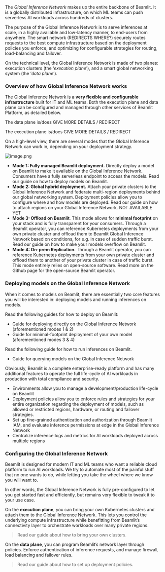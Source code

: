 

The *Global Inference Network* makes up the entire backbone of Beamlit. It is a globally distributed infrastructure, on which ML teams can push serverless AI workloads across hundreds of clusters.

The purpose of the Global Inference Network is to serve inferences at scale, in a highly available and low-latency manner, to end-users from anywhere. The smart network (REDIRECTS WHERE?) securely routes requests to the best compute infrastructure based on the deployment policies you enforce, and optimizing for configurable strategies for routing, load-balancing and failover. 

On the technical level, the Global Inference Network is made of two planes: execution clusters (the ‘*execution plane*’), and a smart global networking system (the ‘*data plane*’).

### Overview of how Global Inference Network works

The Global Inference Network is a **very flexible and configurable infrastructure** built for IT and ML teams. Both the execution plane and data plane can be configured and managed through other services of Beamlit Platform, as detailed below.

The data plane is/does GIVE MORE DETAILS / REDIRECT

The execution plane is/does GIVE MORE DETAILS / REDIRECT

On a high-level view, there are several modes that the Global Inference Network can work in, depending on your deployment strategy.

![image.png](Global%20Inference%20Network/image.png)

- **Mode 1: Fully managed Beamlit deployment.** Directly deploy a model on Beamlit to make it available on the Global Inference Network. Consumers have a fully serverless endpoint to access the models. Read our guide on how to deploy models on Beamlit.
- **Mode 2: Global hybrid deployment.** Attach your private clusters to the Global Inference Network and federate multi-region deployments behind our global networking system. Deployment policies allow you to configure where and how models are deployed. Read our guide on how to attach regions on your Global Inference Network. NOT AVAILABLE YET
- **Mode 3: Offload on Beamlit**. This mode allows for **minimal footprint** on your stack and is fully transparent for your consumers. Through a Beamlit operator, you can reference Kubernetes deployments from your own private cluster and offload them to Beamlit Global Inference Network based on conditions, for e.g. in case of sudden traffic burst. Read our guide on how to make your models overflow on Beamlit.
- **Mode 4: On-prem Replication**. Through a Beamlit operator, you can reference Kubernetes deployments from your own private cluster and offload them to another of your private cluster in case of traffic burst. This mode entirely relies on open-source software. Read more on the Github page for the open-source Beamlit operator.

### Deploying models on the Global Inference Network

When it comes to models on Beamlit, there are essentially two core features you will be interested in: deploying models and running inferences on models.

Read the following guides for how to deploy on Beamlit:

- Guide for deploying directly on the Global Inference Network (aforementioned modes 1 & 2)
- Guide for minimal-footprint deployment of your own model (aforementioned modes 3 & 4)

Read the following guide for how to run inferences on Beamlit.

- Guide for querying models on the Global Inference Network

Obviously, Beamlit is a complete enterprise-ready platform and has many additional features to operate the full life-cycle of AI workloads in production with total compliance and security.

- Environments allow you to manage a development/production life-cycle on Beamlit
- Deployment policies allow you to enforce rules and strategies for your entire organization regarding the deployment of models, such as allowed or restricted regions, hardware, or routing and failover strategies.
- Set up fine-grained authentication and authorization through Beamlit IAM, and evaluate inference permissions at edge in the Global Inference Network
- Centralize inference logs and metrics for AI workloads deployed across multiple regions

### Configuring the Global Inference Network

Beamlit is designed for modern IT and ML teams who want a reliable cloud platform to run AI workloads. We try to automate most of the painful stuff that no one wants to do, while letting you take the wheel where we know you will want to. 

In other words, the Global Inference Network is fully pre-configured to let you get started fast and efficiently, but remains very flexible to tweak it to your use case.  

On the **execution plane**, you can bring your own Kubernetes clusters and attach them to the Global Inference Network. This lets you control the underlying compute infrastructure while benefitting from Beamlit’s connectivity layer to orchestrate workloads over many private regions.

> Read our guide about how to bring your own clusters.

On the **data plane**, you can program Beamlit’s network layer through policies. Enforce authentication of inference requests, and manage firewall, load balancing and failover rules.

> Read our guide about how to set up deployment policies.